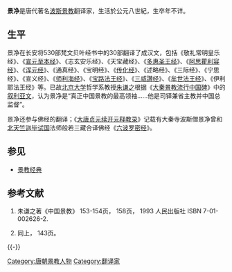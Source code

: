 '''景净'''是唐代著名[[波斯|波斯]][[景教|景教]]翻译家，生活於公元八世紀，生卒年不详。

==生平==
景净在长安将530部梵文贝叶经书中的30部翻译了成汉文，包括《敬礼常明皇乐经》、《[[宣元至本经|宣元至本经]]》、《志玄安乐经》、《天宝藏经》、《[[多惠圣王经|多惠圣王经]]》、《[[阿思瞿利容经|阿思瞿利容经]]》、《[[浑元经|浑元经]]》、《通真经》、《宝明经》、《[[传化经|传化经]]》、《述略经》、《三际经》、《宁思经》、《宣义经》、《[[师利海经|师利海经]]》、《[[宝路法王经|宝路法王经]]》、《[[景教三威蒙度赞|三威讚经]]》、《[[牟世法王经|牟世法王经]]》、《伊利耶法王经》等。已故[[北京大学|北京大学]]哲学系教授[[朱谦之|朱谦之]]根据《[[大秦景教流行中国碑|大秦景教流行中国碑]]》中的[[叙利亚文|叙利亚文]]，认为景净是“真正中国景教的最高领袖……他是司铎兼省主教并中国总监督”。
{{ref|jj}}

景净还参与佛经的翻译；《[[大唐贞元续开元释教录|大唐贞元续开元释教录]]》记载有大秦寺波斯僧景净曾和[[北印度|北天竺]][[迦毕试国|迦毕试国]]法师般若三藏合译佛经《[[六波罗密经|六波罗密经]]》。{{ref|fo}}

==参见==
*[[景教經典|景教经典]]

==参考文献==
#{{note|jj}}朱谦之著《中国景教》 153-154页， 158页， 1993 人民出版社 ISBN 7-01-002626-2. 
#{{note|fo}}同上， 143页。

{{-}}
{{中国基督教史|唐}}

[[Category:唐朝景教人物|Category:唐朝景教人物]]
[[Category:翻译家|Category:翻译家]]